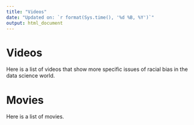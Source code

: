 ```yaml
---
title: "Videos"
date: "Updated on: `r format(Sys.time(), '%d %B, %Y')`"
output: html_document
---
```


# Videos 

Here is a list of videos that show more specific issues of racial bias in the data science world. 

# Movies 

Here is a list of movies.